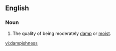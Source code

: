 ==English==

===Noun===
{{en-noun|es}}

# The quality of being moderately [[damp]] or [[moist]].

[[vi:dampishness]]